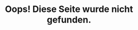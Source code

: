 ---
title: Oops! Diese Seite wurde nicht gefunden.
description:  Unter dieser Adresse wurde nichts gefunden.
template: splash
hero:
  tagline: Unter dieser Adresse wurde nichts gefunden.
---